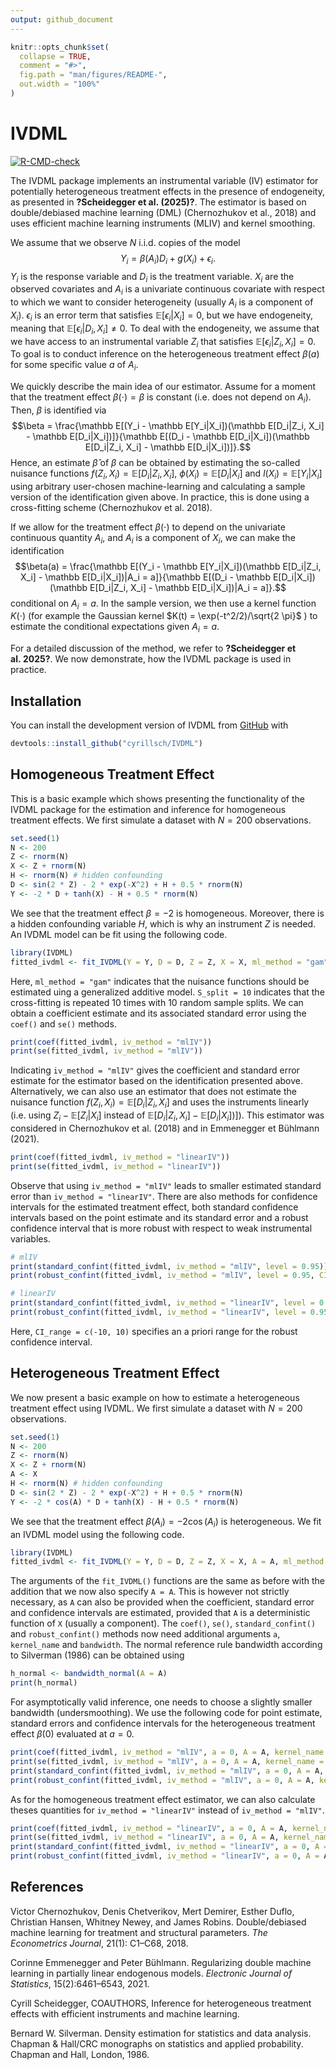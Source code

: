 ```yaml
---
output: github_document
---
```


<!-- README.md is generated from README.Rmd. Please edit that file -->

```r
knitr::opts_chunk$set(
  collapse = TRUE,
  comment = "#>",
  fig.path = "man/figures/README-",
  out.width = "100%"
)
```

# IVDML

<!-- badges: start -->
[![R-CMD-check](https://github.com/cyrillsch/IVDML/actions/workflows/R-CMD-check.yaml/badge.svg)](https://github.com/cyrillsch/IVDML/actions/workflows/R-CMD-check.yaml)
<!-- badges: end -->

The IVDML package implements an instrumental variable (IV) estimator for potentially heterogeneous treatment effects in the presence of endogeneity, as presented in **?Scheidegger et al. (2025)?**. The estimator is based on double/debiased machine learning (DML) (Chernozhukov et al., 2018) and uses efficient machine learning instruments (MLIV) and kernel smoothing. 

We assume that we observe $N$ i.i.d. copies of the model
$$Y_i = \beta(A_i)D_i + g(X_i) + \epsilon_i.$$
$Y_i$ is the response variable and $D_i$ is the treatment variable. $X_i$ are the observed covariates and $A_i$ is a univariate continuous covariate with respect to which we want to consider heterogeneity (usually $A_i$ is a component of $X_i$). $\epsilon_i$ is an error term that satisfies $\mathbb E[\epsilon_i|X_i] = 0$, but we have endogeneity, meaning that $\mathbb E[\epsilon_i|D_i, X_i]\neq 0$. To deal with the endogeneity, we assume that we have access to an instrumental variable $Z_i$ that satisfies $\mathbb E[\epsilon_i|Z_i, X_i] = 0$. To goal is to conduct inference on the heterogeneous treatment effect $\beta(a)$ for some specific value $a$ of $A_i$.

We quickly describe the main idea of our estimator. Assume for a moment that the treatment effect $\beta(\cdot) = \beta$ is constant (i.e. does not depend on $A_i$). Then, $\beta$ is identified via
$$\beta = \frac{\mathbb E[(Y_i - \mathbb E[Y_i|X_i])(\mathbb E[D_i|Z_i, X_i] - \mathbb E[D_i|X_i])]}{\mathbb E[(D_i - \mathbb E[D_i|X_i])(\mathbb E[D_i|Z_i, X_i] - \mathbb E[D_i|X_i])]}.$$
Hence, an estimate $\hat\beta$ of $\beta$ can be obtained by estimating the so-called nuisance functions
$f(Z_i, X_i) = \mathbb E[D_i|Z_i, X_i]$, $\phi(X_i) = \mathbb E[D_i|X_i]$ and $l(X_i) = \mathbb E[Y_i|X_i]$ using arbitrary user-chosen machine-learning and calculating a sample version of the identification given above. In practice, this is done using a cross-fitting scheme (Chernozhukov et al. 2018).

If we allow for the treatment effect $\beta(\cdot)$ to depend on the univariate continuous quantity $A_i$, and $A_i$ is a component of $X_i$, we can make the identification
$$\beta(a) = \frac{\mathbb E[(Y_i - \mathbb E[Y_i|X_i])(\mathbb E[D_i|Z_i, X_i] - \mathbb E[D_i|X_i])|A_i = a]}{\mathbb E[(D_i - \mathbb E[D_i|X_i])(\mathbb E[D_i|Z_i, X_i] - \mathbb E[D_i|X_i])|A_i = a]}.$$
conditional on $A_i = a$. In the sample version, we then use a kernel function $K(\cdot)$ (for example the Gaussian kernel $K(t) = \exp(-t^2/2)/\sqrt{2  \pi}$ ) to estimate the conditional expectations given $A_i = a$.

For a detailed discussion of the method, we refer to **?Scheidegger et al. 2025?**. We now demonstrate, how the IVDML package is used in practice.

## Installation

You can install the development version of IVDML from [GitHub](https://github.com/) with

``` r
devtools::install_github("cyrillsch/IVDML")
```

## Homogeneous Treatment Effect

This is a basic example which shows presenting the functionality of the IVDML package for the estimation and inference for homogeneous treatment effects. We first simulate a dataset with $N = 200$ observations.

```r
set.seed(1)
N <- 200
Z <- rnorm(N)
X <- Z + rnorm(N)
H <- rnorm(N) # hidden confounding
D <- sin(2 * Z) - 2 * exp(-X^2) + H + 0.5 * rnorm(N)
Y <- -2 * D + tanh(X) - H + 0.5 * rnorm(N)
```
We see that the treatment effect $\beta = -2$ is homogeneous. Moreover, there is a hidden confounding variable $H$, which is why an instrument $Z$ is needed. An IVDML model can be fit using the following code.


```r
library(IVDML)
fitted_ivdml <- fit_IVDML(Y = Y, D = D, Z = Z, X = X, ml_method = "gam", S_split = 10)
```

Here, `ml_method = "gam"` indicates that the nuisance functions should be estimated uing a generalized additive model. `S_split = 10` indicates that the cross-fitting is repeated 10 times with 10 random sample splits. We can obtain a coefficient estimate and its associated standard error using the `coef()` and `se()` methods.

```r
print(coef(fitted_ivdml, iv_method = "mlIV"))
print(se(fitted_ivdml, iv_method = "mlIV"))
```
Indicating `iv_method = "mlIV"` gives the coefficient and standard error estimate for the estimator based on the identification presented above. Alternatively, we can also use an estimator that does not estimate the nuisance function $f(Z_i, X_i) = \mathbb E[D_i|Z_i, X_i]$ and uses the instruments linearly (i.e. using $Z_i - \mathbb E[Z_i|X_i]$ instead of $\mathbb E[D_i|Z_i, X_i] - \mathbb E[D_i|X_i])]$). This estimator was considered in Chernozhukov et al. (2018) and in Emmenegger et Bühlmann (2021).
```r
print(coef(fitted_ivdml, iv_method = "linearIV"))
print(se(fitted_ivdml, iv_method = "linearIV"))
```
Observe that using `iv_method = "mlIV"` leads to smaller estimated standard error than `iv_method = "linearIV"`. There are also methods for confidence intervals for the estimated treatment effect, both standard confidence intervals based on the point estimate and its standard error and a robust confidence interval that is more robust with respect to weak instrumental variables.

```r
# mlIV
print(standard_confint(fitted_ivdml, iv_method = "mlIV", level = 0.95))
print(robust_confint(fitted_ivdml, iv_method = "mlIV", level = 0.95, CI_range = c(-10, 10)))

# linearIV
print(standard_confint(fitted_ivdml, iv_method = "linearIV", level = 0.95))
print(robust_confint(fitted_ivdml, iv_method = "linearIV", level = 0.95, CI_range = c(-10, 10)))
```
Here, `CI_range = c(-10, 10)` specifies an a priori range for the robust confidence interval.

## Heterogeneous Treatment Effect

We now present a basic example on how to estimate a heterogeneous treatment effect using IVDML.
We first simulate a dataset with $N = 200$ observations.

```r
set.seed(1)
N <- 200
Z <- rnorm(N)
X <- Z + rnorm(N)
A <- X
H <- rnorm(N) # hidden confounding
D <- sin(2 * Z) - 2 * exp(-X^2) + H + 0.5 * rnorm(N)
Y <- -2 * cos(A) * D + tanh(X) - H + 0.5 * rnorm(N)
```
We see that the treatment effect $\beta(A_i) = -2 \cos(A_i)$ is heterogeneous. We fit an IVDML model using the following code.

```r
library(IVDML)
fitted_ivdml <- fit_IVDML(Y = Y, D = D, Z = Z, X = X, A = A, ml_method = "gam", S_split = 10)
```
The arguments of the `fit_IVDML()` functions are the same as before with the addition that we now also specify `A = A`. This is however not strictly necessary, as `A` can also be provided when the coefficient, standard error and confidence intervals are estimated, provided that `A` is a deterministic function of `X` (usually a component). The `coef()`, `se()`, `standard_confint()` and `robust_confint()` methods now need additional arguments `a`, `kernel_name` and `bandwidth`. The normal reference rule bandwidth according to Silverman (1986) can be obtained using

```r
h_normal <- bandwidth_normal(A = A)
print(h_normal)
```
For asymptotically valid inference, one needs to choose a slightly smaller bandwidth (undersmoothing). We use the following code for point estimate, standard errors and confidence intervals for the heterogeneous treatment effect $\beta(0)$ evaluated at $a = 0$.

```r
print(coef(fitted_ivdml, iv_method = "mlIV", a = 0, A = A, kernel_name = "gaussian", bandwidth = h_normal/N^0.1))
print(se(fitted_ivdml, iv_method = "mlIV", a = 0, A = A, kernel_name = "gaussian", bandwidth = h_normal/N^0.1))
print(standard_confint(fitted_ivdml, iv_method = "mlIV", a = 0, A = A, kernel_name = "gaussian", bandwidth = h_normal/N^0.1), level = 0.95)
print(robust_confint(fitted_ivdml, iv_method = "mlIV", a = 0, A = A, kernel_name = "gaussian", bandwidth = h_normal/N^0.1, level = 0.95, CI_range = c(-10, 10)))
```
As for the homogeneous treatment effect estimator, we can also calculate theses quantities for `iv_method = "linearIV"` instead of `iv_method = "mlIV"`.

```r
print(coef(fitted_ivdml, iv_method = "linearIV", a = 0, A = A, kernel_name = "gaussian", bandwidth = h_normal/N^0.1))
print(se(fitted_ivdml, iv_method = "linearIV", a = 0, A = A, kernel_name = "gaussian", bandwidth = h_normal/N^0.1))
print(standard_confint(fitted_ivdml, iv_method = "linearIV", a = 0, A = A, kernel_name = "gaussian", bandwidth = h_normal/N^0.1), level = 0.95)
print(robust_confint(fitted_ivdml, iv_method = "linearIV", a = 0, A = A, kernel_name = "gaussian", bandwidth = h_normal/N^0.1, level = 0.95, CI_range = c(-10, 10)))
```

## References
Victor Chernozhukov, Denis Chetverikov, Mert Demirer, Esther Duflo, Christian Hansen, Whitney Newey, and James Robins. Double/debiased machine learning for treatment and structural parameters. *The Econometrics Journal*, 21(1): C1–C68, 2018.

Corinne Emmenegger and Peter Bühlmann. Regularizing double machine learning
in partially linear endogenous models. *Electronic Journal of Statistics*, 15(2):6461–6543, 2021.

Cyrill Scheidegger, COAUTHORS, Inference for heterogeneous treatment effects with efficient instruments and machine learning.

Bernard W. Silverman. Density estimation for statistics and data analysis. Chapman & Hall/CRC monographs on statistics and applied probability. Chapman and Hall, London, 1986.
